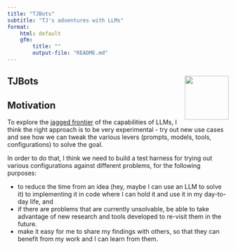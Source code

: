 ```yaml
---
title: "TJBots"
subtitle: "TJ's adventures with LLMs"
format:
    html: default
    gfm:
        title: ""
        output-file: "README.md"
---
```

::: {.content-visible when-format="gfm"}
# TJBots <img src="assets/images/tjbots.svg" style="display:block;" align="right" height="100"/>
:::

## Motivation

To explore the [jagged frontier](https://www.oneusefulthing.org/p/centaurs-and-cyborgs-on-the-jagged) of the capabilities of LLMs, I think the right approach is to be very experimental - try out new use cases and see how we can tweak the various levers (prompts, models, tools, configurations) to solve the goal. 

In order to do that, I think we need to build a test harness for trying out various configurations against different problems, for the following purposes:

- to reduce the time from an idea (hey, maybe I can use an LLM to solve it) to implementing it in code where I can hold it and use it in my day-to-day life, and 
- if there are problems that are currently unsolvable, be able to take advantage of new research and tools developed to re-visit them in the future. 
- make it easy for me to share my findings with others, so that they can benefit from my work and I can learn from them.
